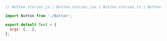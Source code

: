 ```js
// Button.stories.js | Button.stories.jsx | Button.stories.ts | Button.stories.tsx

import Button from './Button';

export default Text = {
  args: {...},
};
```

